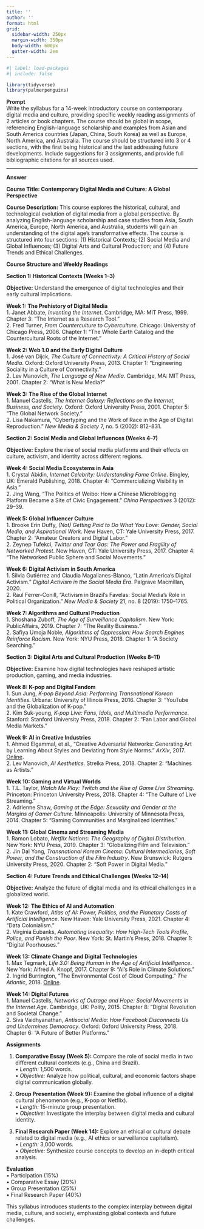 ```yaml
---
title: ''
author: ''
format: html
grid:
  sidebar-width: 250px
  margin-width: 350px
  body-width: 600px
  gutter-width: 2em
---
```


```r
#| label: load-packages
#| include: false

library(tidyverse)
library(palmerpenguins)
```

**Prompt**\
Write the syllabus for a 14-week introductory course on contemporary digital media and culture, providing specific weekly reading assignments of 2 articles or book chapters. The course should be global in scope, referencing English-language scholarship and examples from Asian and South America countries (Japan, China, South Korea) as well as Europe, North America, and Australia. The course should be structured into 3 or 4 sections, with the first being historical and the last addressing future developments. Include suggestions for 3 assignments, and provide full bibliographic citations for all sources used.

***

**Answer**\

**Course Title: Contemporary Digital Media and Culture: A Global Perspective**

**Course Description:**
This course explores the historical, cultural, and technological evolution of digital media from a global perspective. By analyzing English-language scholarship and case studies from Asia, South America, Europe, North America, and Australia, students will gain an understanding of the digital age’s transformative effects. The course is structured into four sections: (1) Historical Contexts; (2) Social Media and Global Influences; (3) Digital Arts and Cultural Production; and (4) Future Trends and Ethical Challenges.

**Course Structure and Weekly Readings**

**Section 1: Historical Contexts (Weeks 1–3)**

**Objective:** Understand the emergence of digital technologies and their early cultural implications.

**Week 1: The Prehistory of Digital Media**\
1. Janet Abbate, _Inventing the Internet_.\ Cambridge, MA: MIT Press, 1999. Chapter 3: “The Internet as a Research Tool.”\
2. Fred Turner, _From Counterculture to Cyberculture_. Chicago: University of Chicago Press, 2006. Chapter 1: “The Whole Earth Catalog and the Countercultural Roots of the Internet.”

**Week 2: Web 1.0 and the Early Digital Culture**\
1. José van Dijck, _The Culture of Connectivity: A Critical History of Social Media_. Oxford: Oxford University Press, 2013. Chapter 1: “Engineering Sociality in a Culture of Connectivity.”\
2. Lev Manovich, _The Language of New Media_. Cambridge, MA: MIT Press, 2001. Chapter 2: “What is New Media?”

**Week 3: The Rise of the Global Internet**\
1. Manuel Castells, _The Internet Galaxy: Reflections on the Internet, Business, and Society_. Oxford: Oxford University Press, 2001. Chapter 5: “The Global Network Society.”\
2. Lisa Nakamura, “Cybertyping and the Work of Race in the Age of Digital Reproduction.” _New Media & Society_ 7, no. 5 (2002): 812–831.

**Section 2: Social Media and Global Influences (Weeks 4–7)**

**Objective:** Explore the rise of social media platforms and their effects on culture, activism, and identity across different regions.

**Week 4: Social Media Ecosystems in Asia**\
1. Crystal Abidin, _Internet Celebrity: Understanding Fame Online_. Bingley, UK: Emerald Publishing, 2018. Chapter 4: “Commercializing Visibility in Asia.”\
2. Jing Wang, “The Politics of Weibo: How a Chinese Microblogging Platform Became a Site of Civic Engagement.” _China Perspectives_ 3 (2012): 29–39.

**Week 5: Global Influencer Culture**\
1. Brooke Erin Duffy, _(Not) Getting Paid to Do What You Love: Gender, Social Media, and Aspirational Work_. New Haven, CT: Yale University Press, 2017. Chapter 2: “Amateur Creators and Digital Labor.”\
2. Zeynep Tufekci, _Twitter and Tear Gas: The Power and Fragility of Networked Protest_. New Haven, CT: Yale University Press, 2017. Chapter 4: “The Networked Public Sphere and Social Movements.”

**Week 6: Digital Activism in South America**\
1. Silvia Gutiérrez and Claudia Magallanes-Blanco, “Latin America’s Digital Activism.” _Digital Activism in the Social Media Era_. Palgrave Macmillan, 2020.\
2. Raul Ferrer-Conill, “Activism in Brazil’s Favelas: Social Media’s Role in Political Organization.” _New Media & Society_ 21, no. 8 (2019): 1750–1765.

**Week 7: Algorithms and Cultural Production**\
1. Shoshana Zuboff, _The Age of Surveillance Capitalism_. New York: PublicAffairs, 2019. Chapter 7: “The Reality Business.”\
2. Safiya Umoja Noble, _Algorithms of Oppression: How Search Engines Reinforce Racism_. New York: NYU Press, 2018. Chapter 1: “A Society Searching.”

**Section 3: Digital Arts and Cultural Production (Weeks 8–11)**

**Objective:** Examine how digital technologies have reshaped artistic production, gaming, and media industries.

**Week 8: K-pop and Digital Fandom**\
1. Sun Jung, _K-pop Beyond Asia: Performing Transnational Korean Identities_. Urbana: University of Illinois Press, 2016. Chapter 3: “YouTube and the Globalization of K-pop.”\
2. Kim Suk-young, _K-pop Live: Fans, Idols, and Multimedia Performance_. Stanford: Stanford University Press, 2018. Chapter 2: “Fan Labor and Global Media Markets.”

**Week 9: AI in Creative Industries**\
1. Ahmed Elgammal, et al., “Creative Adversarial Networks: Generating Art by Learning About Styles and Deviating from Style Norms.” _ArXiv_, 2017. [Online](https://arxiv.org/abs/1706.07068).\
2. Lev Manovich, _AI Aesthetics_. Strelka Press, 2018. Chapter 2: “Machines as Artists.”

**Week 10: Gaming and Virtual Worlds**\
1. T.L. Taylor, _Watch Me Play: Twitch and the Rise of Game Live Streaming_. Princeton: Princeton University Press, 2018. Chapter 4: “The Culture of Live Streaming.”\
2. Adrienne Shaw, _Gaming at the Edge: Sexuality and Gender at the Margins of Gamer Culture_. Minneapolis: University of Minnesota Press, 2014. Chapter 5: “Gaming Communities and Marginalized Identities.”

**Week 11: Global Cinema and Streaming Media**\
1. Ramon Lobato, _Netflix Nations: The Geography of Digital Distribution_. New York: NYU Press, 2019. Chapter 3: “Globalizing Film and Television.”\
2. Jin Dal Yong, _Transnational Korean Cinema: Cultural Intermediaries, Soft Power, and the Construction of the Film Industry_. New Brunswick: Rutgers University Press, 2020. Chapter 2: “Soft Power in Digital Media.”

**Section 4: Future Trends and Ethical Challenges (Weeks 12–14)**

**Objective:** Analyze the future of digital media and its ethical challenges in a globalized world.

**Week 12: The Ethics of AI and Automation**\
1. Kate Crawford, _Atlas of AI: Power, Politics, and the Planetary Costs of Artificial Intelligence_. New Haven: Yale University Press, 2021. Chapter 4: “Data Colonialism.”\
2. Virginia Eubanks, _Automating Inequality: How High-Tech Tools Profile, Police, and Punish the Poor_. New York: St. Martin’s Press, 2018. Chapter 1: “Digital Poorhouses.”

**Week 13: Climate Change and Digital Technologies**\
1. Max Tegmark, _Life 3.0: Being Human in the Age of Artificial Intelligence_. New York: Alfred A. Knopf, 2017. Chapter 9: “AI’s Role in Climate Solutions.”\
2. Ingrid Burrington, “The Environmental Cost of Cloud Computing.” _The Atlantic_, 2018. [Online](https://www.theatlantic.com/technology/archive/2018/06/data-centers-environmental-impact/565733/).

**Week 14: Digital Futures**\
1. Manuel Castells, _Networks of Outrage and Hope: Social Movements in the Internet Age_. Cambridge, UK: Polity, 2015. Chapter 8: “Digital Revolution and Societal Change.”\
2. Siva Vaidhyanathan, _Antisocial Media: How Facebook Disconnects Us and Undermines Democracy_. Oxford: Oxford University Press, 2018. Chapter 6: “A Future of Better Platforms.”
  
**Assignments**

1. **Comparative Essay (Week 5):**\ Compare the role of social media in two different cultural contexts (e.g., China and Brazil).\
• _Length:_ 1,500 words.\
• _Objective:_ Analyze how political, cultural, and economic factors shape digital communication globally.

2. **Group Presentation (Week 9):**\ Examine the global influence of a digital cultural phenomenon (e.g., K-pop or Netflix).\
• _Length:_ 15-minute group presentation.\
• _Objective:_ Investigate the interplay between digital media and cultural identity.

3. **Final Research Paper (Week 14):**\ Explore an ethical or cultural debate related to digital media (e.g., AI ethics or surveillance capitalism).\
• _Length:_ 3,000 words.\
• _Objective:_ Synthesize course concepts to develop an in-depth critical analysis.

**Evaluation**\
• Participation (15%)\
• Comparative Essay (20%)\
• Group Presentation (25%)\
• Final Research Paper (40%)\

This syllabus introduces students to the complex interplay between digital media, culture, and society, emphasizing global contexts and future challenges.